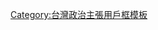{{Userbox
| border-c = #000000
| border-s = 1
| id-c     = #FFFFFF
| id-p     = 8px 0 0 0
| info-c   = #e7f2fd
| info-fc  = #000000
| id       = <s>中華冥國</s>
| info     = 該用戶認為'''[[台灣]]'''應該擺脫<s>[[中華民國]]</s>的[[軍事佔領|佔領]][[臺灣戰後時期|體制]]。
}}

<noinclude>
[[Category:台灣政治主張用戶框模板]]
</noinclude>